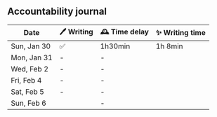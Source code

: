 ## Accountability journal

| Date        | 🖊 Writing |🕰 Time delay |✨ Writing time |
| ----------- | --------- |--------- |--------- |
| Sun, Jan 30 | ✅         | 1h30min         | 1h 8min        |
| Mon, Jan 31 | -         | -         |
| Wed, Feb 2  | -         | -         |
| Fri, Feb 4  | -         | -         |
| Sat, Feb 5  | -         | -         |
| Sun, Feb 6  |           | -         |
